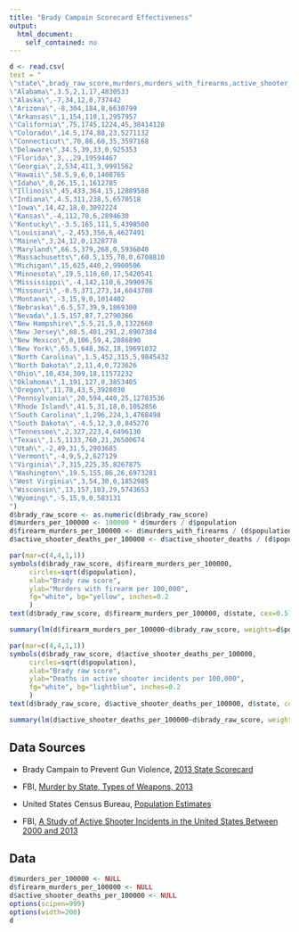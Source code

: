 ```yaml
---
title: "Brady Campain Scorecard Effectiveness"
output: 
  html_document: 
    self_contained: no
---
```


```r
d <- read.csv(
text = "
\"state\",brady_raw_score,murders,murders_with_firearms,active_shooter_deaths,population
\"Alabama\",3.5,2,1,17,4830533
\"Alaska\",‐7,34,12,0,737442
\"Arizona\",‐8,304,184,8,6630799
\"Arkansas\",1,154,110,1,2957957
\"California\",75,1745,1224,45,38414128
\"Colorado\",14.5,174,88,23,5271132
\"Connecticut\",70,86,60,35,3597168
\"Delaware\",34.5,39,33,0,925353
\"Florida\",3,,,29,19594467
\"Georgia\",2,534,411,3,9991562
\"Hawaii\",58.5,9,6,0,1408765
\"Idaho\",0,26,15,1,1612785
\"Illinois\",45,433,364,15,12889580
\"Indiana\",4.5,311,238,5,6570518
\"Iowa\",14,42,18,0,3092224
\"Kansas\",‐4,112,78,6,2894630
\"Kentucky\",‐3.5,165,111,5,4398500
\"Louisiana\",‐2,453,356,6,4627491
\"Maine\",3,24,12,0,1328778
\"Maryland\",66.5,379,268,0,5936040
\"Massachusetts\",60.5,135,78,0,6708810
\"Michigan\",15,625,440,2,9900506
\"Minnesota\",19.5,110,60,17,5420541
\"Mississippi\",‐4,142,110,6,2990976
\"Missouri\",‐0.5,371,273,14,6043708
\"Montana\",‐3,15,9,0,1014402
\"Nebraska\",6.5,57,39,9,1869300
\"Nevada\",1.5,157,87,7,2790366
\"New Hampshire\",5.5,21,5,0,1322660
\"New Jersey\",68.5,401,291,2,8907384
\"New Mexico\",0,106,59,4,2086890
\"New York\",65.5,648,362,18,19691032
\"North Carolina\",1.5,452,315,5,9845432
\"North Dakota\",2,11,4,0,723626
\"Ohio\",10,434,309,18,11572232
\"Oklahoma\",1,191,127,0,3853405
\"Oregon\",11,78,43,5,3928030
\"Pennsylvania\",20,594,440,25,12783536
\"Rhode Island\",41.5,31,18,0,1052856
\"South Carolina\",1,296,224,1,4768498
\"South Dakota\",‐4.5,12,3,0,845270
\"Tennessee\",2,327,223,4,6496130
\"Texas\",1.5,1133,760,21,26500674
\"Utah\",‐2,49,31,5,2903685
\"Vermont\",‐4,9,5,2,627129
\"Virginia\",7,315,225,35,8267875
\"Washington\",19.5,155,86,26,6973281
\"West Virginia\",3,54,30,0,1852985
\"Wisconsin\",13,157,103,29,5743653
\"Wyoming\",‐5,15,9,0,583131
")
d$brady_raw_score <- as.numeric(d$brady_raw_score)
d$murders_per_100000 <- 100000 * d$murders / d$population
d$firearm_murders_per_100000 <- d$murders_with_firearms / (d$population/100000)
d$active_shooter_deaths_per_100000 <- d$active_shooter_deaths / (d$population*(2013-2000+1)/100000)
```

```r
par(mar=c(4,4,1,1))
symbols(d$brady_raw_score, d$firearm_murders_per_100000, 
     circles=sqrt(d$population), 
  	 xlab="Brady raw score", 
     ylab="Murders with firearm per 100,000",
     fg="white", bg="yellow", inches=0.2
     )
text(d$brady_raw_score, d$firearm_murders_per_100000, d$state, cex=0.5)
```

```r
summary(lm(d$firearm_murders_per_100000~d$brady_raw_score, weights=d$population))
```

```r
par(mar=c(4,4,1,1))
symbols(d$brady_raw_score, d$active_shooter_deaths_per_100000, 
     circles=sqrt(d$population), 
  	 xlab="Brady raw score", 
     ylab="Deaths in active shooter incidents per 100,000",
     fg="white", bg="lightblue", inches=0.2
     )
text(d$brady_raw_score, d$active_shooter_deaths_per_100000, d$state, cex=0.5)
```

```r
summary(lm(d$active_shooter_deaths_per_100000~d$brady_raw_score, weights=d$population))
```

Data Sources
------------

* Brady Campain to Prevent Gun Violence,
  [2013 State Scorecard](http://www.bradycampaign.org/2013-state-scorecard)

* FBI, [Murder by State, Types of Weapons, 2013](https://www.fbi.gov/about-us/cjis/ucr/crime-in-the-u.s/2013/crime-in-the-u.s.-2013/tables/table-20/table_20_murder_by_state_types_of_weapons_2013.xls)

* United States Census Bureau, [Population Estimates](http://www.census.gov/popest/data/state/totals/2015/index.html)
  
* FBI, [A Study of Active Shooter Incidents in the United States Between 2000 and 2013](https://www.fbi.gov/news/stories/2014/september/fbi-releases-study-on-active-shooter-incidents/pdfs/a-study-of-active-shooter-incidents-in-the-u.s.-between-2000-and-2013)
  
Data
----

```r
d$murders_per_100000 <- NULL
d$firearm_murders_per_100000 <- NULL
d$active_shooter_deaths_per_100000 <- NULL
options(scipen=999)
options(width=200)
d
```

